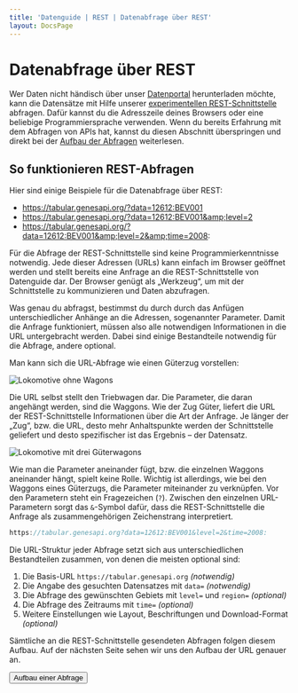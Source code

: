 ```yaml
---
title: 'Datenguide | REST | Datenabfrage über REST'
layout: DocsPage
---
```



# Datenabfrage über REST

Wer Daten nicht händisch über unser [Datenportal](https://datengui.de/statistiken) herunterladen möchte, kann die Datensätze mit Hilfe unserer [experimentellen REST-Schnittstelle](https://tabular.genesapi.org) abfragen. Dafür kannst du die Adresszeile deines Browsers oder eine beliebige Programmiersprache verwenden. Wenn du bereits Erfahrung mit dem Abfragen von APIs hat, kannst du diesen Abschnitt überspringen und direkt bei der [Aufbau der Abfragen](#url-struktur) weiterlesen.

## So funktionieren REST-Abfragen

Hier sind einige Beispiele für die Datenabfrage über REST:

- https://tabular.genesapi.org/?data=12612:BEV001
- https://tabular.genesapi.org/?data=12612:BEV001&amp;level=2
- https://tabular.genesapi.org/?data=12612:BEV001&amp;level=2&amp;time=2008:

Für die Abfrage der REST-Schnittstelle sind keine Programmierkenntnisse notwendig. Jede dieser Adressen
(URLs) kann einfach im Browser geöffnet werden und stellt bereits eine Anfrage an die REST-Schnittstelle von Datenguide dar. Der Browser genügt als „Werkzeug“, um mit der Schnittstelle zu kommunizieren und Daten abzufragen.

Was genau du abfragst, bestimmst du durch durch das Anfügen unterschiedlicher Anhänge an die Adressen, sogenannter Parameter. Damit die Anfrage funktioniert, müssen also alle notwendigen Informationen in die URL untergebracht werden. Dabei sind einige Bestandteile notwendig für die Abfrage, andere optional.

Man kann sich die URL-Abfrage wie einen Güterzug vorstellen:

![Lokomotive ohne Wagons](./train.png)

Die URL selbst stellt den Triebwagen dar. Die Parameter, die daran angehängt werden, sind die Waggons. Wie der Zug Güter, liefert die URL der REST-Schnittstelle Informationen über die Art der Anfrage. Je länger der „Zug“, bzw. die URL, desto mehr Anhaltspunkte werden der Schnittstelle geliefert und desto spezifischer ist das Ergebnis – der Datensatz.

![Lokomotive mit drei Güterwagons](./train-carts.png)

Wie man die Parameter aneinander fügt, bzw. die einzelnen Waggons aneinander hängt, spielt keine Rolle. Wichtig ist allerdings, wie bei den Waggons eines Güterzugs, die Parameter miteinander zu verknüpfen. Vor den Parametern steht ein Fragezeichen (`?`). Zwischen den einzelnen URL-Parametern sorgt das `&`-Symbol dafür, dass die REST-Schnittstelle die Anfrage als zusammengehörigen Zeichenstrang interpretiert.

```js
https://tabular.genesapi.org?data=12612:BEV001&level=2&time=2008:
```

Die URL-Struktur jeder Abfrage setzt sich aus unterschiedlichen Bestandteilen zusammen, von denen die meisten optional sind:

1. Die Basis-URL `https://tabular.genesapi.org` _(notwendig)_
2. Die Angabe des gesuchten Datensatzes mit `data=` _(notwendig)_
3. Die Abfrage des gewünschten Gebiets mit `level=` und `region=` _(optional)_
4. Die Abfrage des Zeitraums mit `time=` _(optional)_
5. Weitere Einstellungen wie Layout, Beschriftungen und Download-Format _(optional)_

Sämtliche an die REST-Schnittstelle gesendeten Abfragen folgen diesem Aufbau. Auf der nächsten Seite sehen wir uns den Aufbau der URL genauer an.

<p>
  <Button href="rest/abfragen" variant="outlined" color="primary" size="large">
    Aufbau einer Abfrage
  </Button>
</p>
